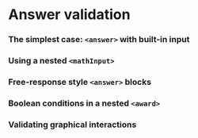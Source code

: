 # Answer validation

### The simplest case: `<answer>` with built-in input 

### Using a nested `<mathInput>`

### Free-response style `<answer>` blocks

### Boolean conditions in a nested `<award>`

### Validating graphical interactions